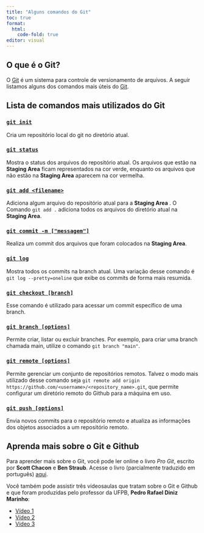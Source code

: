 ```yaml
---
title: "Alguns comandos do Git"
toc: true
format: 
  html: 
    code-fold: true
editor: visual
---
```


## O que é o Git?

O [Git](https://git-scm.com/) é um sistema para controle de versionamento de arquivos. A seguir listamos alguns dos comandos mais úteis do [Git](https://git-scm.com/).

## Lista de comandos mais utilizados do Git

### [`git init`](https://git-scm.com/docs/git-init/pt_BR)

Cria um repositório local do git no diretório atual.

### [`git status`](https://git-scm.com/docs/git-status/pt_BR)

Mostra o status dos arquivos do repositório atual. Os arquivos que estão na **Staging Area** ficam representados na cor verde, enquanto os arquivos que não estão na **Staging Area** aparecem na cor vermelha.

### [`git add <filename>`](https://git-scm.com/docs/git-add/pt_BR)

Adiciona algum arquivo do repositório atual para a **Staging Area** . O Comando `git add .` adiciona todos os arquivos do diretório atual na **Staging Area**.

### [`git commit -m ["messagem"]`](https://git-scm.com/docs/git-commit/pt_BR)

Realiza um commit dos arquivos que foram colocados na **Staging Area**.

### [`git log`](https://git-scm.com/docs/git-log/pt_BR)

Mostra todos os commits na branch atual. Uma variação desse comando é `git log --pretty=oneline` que exibe os commits de forma mais resumida.

### [`git checkout [branch]`](https://git-scm.com/docs/git-checkout/pt_BR)

Esse comando é utilizado para acessar um commit específico de uma branch.

### [`git branch [options]`](https://git-scm.com/docs/git-branch/pt_BR)

Permite criar, listar ou excluir branches. Por exemplo, para criar uma branch chamada main, utilize o comando `git branch "main"`.

### [`git remote [options]`](https://git-scm.com/docs/git-remote/pt_BR)

Permite gerenciar um conjunto de repositórios remotos. Talvez o modo mais utilizado desse comando seja `git remote add origin https://github.com/<username>/<repository_name>.git`, que permite configurar um diretório remoto do Github para a máquina em uso.

### [`git push [options]`](https://git-scm.com/docs/git-push/pt_BR)

Envia novos commits para o repositório remoto e atualiza as informações dos objetos associados a um repositório remoto.

## Aprenda mais sobre o Git e Github

Para aprender mais sobre o Git, você pode ler online o livro _Pro Git_, escrito por **Scott Chacon** e **Ben Straub**. Acesse o livro (parcialmente traduzido em português) [aqui](https://git-scm.com/book/pt-br/v2).


Você também pode assistir três vídeosaulas que tratam sobre o Git e Github e que foram produzidas pelo professor da UFPB, **Pedro Rafael Diniz Marinho**:

* [Vídeo 1](https://youtu.be/O9rHwmh_kv0)
* [Vídeo 2](https://youtu.be/Lgc2DdoZgsk)
* [Vídeo 3](https://youtu.be/hMWGZ8fAbg4)

